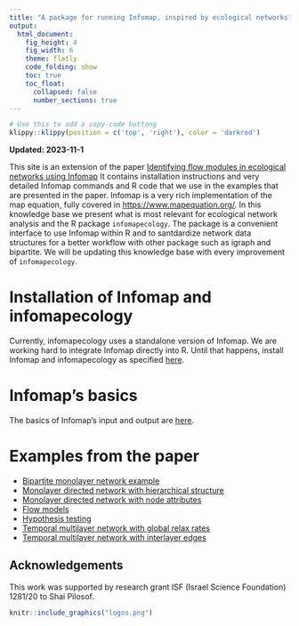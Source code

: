 ```yaml
---
title: "A package for running Infomap, inspired by ecological networks"
output:
  html_document: 
    fig_height: 4
    fig_width: 6
    theme: flatly
    code_folding: show
    toc: true
    toc_float:
      collapsed: false
      number_sections: true
---
```


```r
# Use this to add a copy-code buttong
klippy::klippy(position = c('top', 'right'), color = 'darkred')
```


**Updated: 2023-11-1**

This site is an extension of the paper [Identifying flow modules in ecological networks using Infomap](https://onlinelibrary.wiley.com/doi/10.1111/2041-210X.13569) It contains installation instructions and very detailed Infomap commands and R code that we use in the examples that are presented in the paper. Infomap is a very rich implementation of the map equation, fully covered in [https://www.mapequation.org/](https://www.mapequation.org/). In this knowledge base we present what is most relevant for ecological network analysis and the R package `infomapecology`. The package is a convenient interface to use Infomap within R and to santdardize network data structures for a better workflow with other package such as igraph and bipartite. We will be updating this knowledge base with every improvement of `infomapecology`.

# Installation of Infomap and infomapecology
Currently, infomapecology uses a standalone version of Infomap. We are working hard to integrate Infomap directly into R. Until that happens, install Infomap and infomapecology as specified [here](https://ecological-complexity-lab.github.io/infomap_ecology_package/installation).
 
# Infomap's basics
The basics of Infomap's input and output are [here](https://ecological-complexity-lab.github.io/infomap_ecology_package/infomapbasics).

# Examples from the paper

* [Bipartite monolayer network example](https://ecological-complexity-lab.github.io/infomap_ecology_package/bipartite)
* [Monolayer directed network with hierarchical structure](https://ecological-complexity-lab.github.io/infomap_ecology_package/monolayer_heirarchical)
* [Monolayer directed network with node attributes](https://ecological-complexity-lab.github.io/infomap_ecology_package/monolayer_node_attributes)
* [Flow models](https://ecological-complexity-lab.github.io/infomap_ecology_package/flows)
* [Hypothesis testing](https://ecological-complexity-lab.github.io/infomap_ecology_package/hypothesis_test)
* [Temporal multilayer network with global relax rates](https://ecological-complexity-lab.github.io/infomap_ecology_package/multilayer_relax)
* [Temporal multilayer network with interlayer edges](https://ecological-complexity-lab.github.io/infomap_ecology_package/multilayer_interlayer)

## Acknowledgements
This work was supported by research grant ISF (Israel Science Foundation) 1281/20 to Shai Pilosof.


```r
knitr::include_graphics("logos.png")
```


